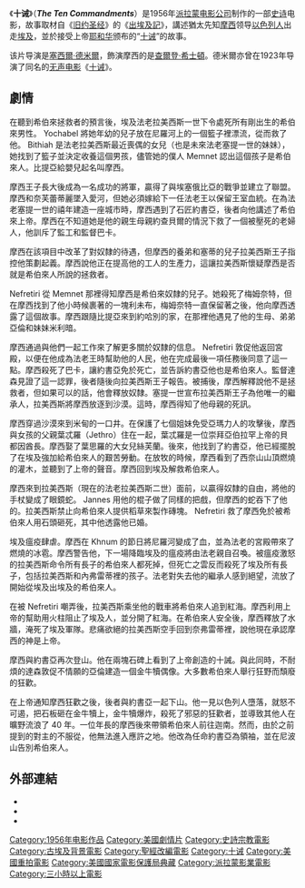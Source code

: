{{Rough translation}}
{{noteTA
|G1=Show
|1=zh-cn:塞西尔·德米尔; zh-hant:塞西爾·德米爾; zh-tw:西席·地密爾;
|2=zh-cn:德米尔; zh-hant:德米爾; zh-tw:地密爾;
}}
{{Infobox film
  | name          = 十誡
| original_name = The Ten Commandments
  | image          = 10Command56.jpg
  | caption        = 1956年原戲院海報
  | director       = [[塞西爾·德米爾|塞西爾·德米爾]]
  | producer       = 塞西爾·德米爾
  | writer         = [[J.H._Ingraham|J.H. Ingraham]] (novel ''Pillar of Fire'')<br>A.E. Southon (novel ''On Eagle's Wings'')<br>[[Dorothy_Clarke_Wilson|Dorothy Clarke Wilson]] (novel ''Prince of Egypt'')<br>[[Aeneas_MacKenzie|Aeneas MacKenzie]]<br>[[Jesse_Lasky_Jr.|Jesse Lasky Jr.]]<br>[[Jack_Gariss|Jack Gariss]]<br>[[Fredric_M._Frank|Fredric M. Frank]]
  | starring       = [[查爾登·希士頓|查爾登·希士頓]]<br>[[尤·伯連納|尤·伯連納]]<br>[[安妮·巴克斯特|安妮·巴克斯特]]<br>[[黛布拉·佩吉特|黛布拉·佩吉特]]
  | music          = [[埃爾默·伯恩斯坦|埃爾默·伯恩斯坦]]
  | cinematography = [[Loyal_Griggs|Loyal Griggs]], ASC
  | editing        = [[Anne_Bauchens|Anne Bauchens]]
  | narrator       = 塞西爾·德米爾
  | distributor    = [[派拉蒙电影公司|派拉蒙电影公司]]
  | released       = {{start date|1956|10|5}}
  | runtime        = 220分鐘
  | country        = [[美國電影|美國]]
  | language       = [[英語|英語]]
  | budget         = $1千3百萬[[美元|美元]]
  | gross          = $65,000,000<small>（只美國）</small>
  }}
《'''十诫'''》（'''''The Ten Commandments'''''）是1956年[[派拉蒙电影公司|派拉蒙电影公司]]制作的一部[[史诗|史诗]]电影，故事取材自《[[旧约圣经|旧约圣经]]》的《[[出埃及記|出埃及記]]》，講述猶太先知[[摩西|摩西]]领导[[以色列人|以色列人]]出走[[埃及|埃及]]，並於接受上帝[[耶和华|耶和华]]颁布的“[[十诫|十诫]]”的故事。

该片导演是[[塞西爾·德米爾|塞西爾·德米爾]]，飾演摩西的是[[查爾登·希士頓|查爾登·希士頓]]。德米爾亦曾在1923年导演了同名的[[无声电影|无声电影]]《[[十诫_(1923年电影)|十诫]]》。

== 劇情 ==

在聽到希伯來拯救者的預言後，埃及法老拉美西斯一世下令處死所有剛出生的希伯來男性。 Yochabel 將她年幼的兒子放在尼羅河上的一個籃子裡漂流，從而救了他。 Bithiah 是法老拉美西斯最近喪偶的女兒（也是未來法老塞提一世的妹妹），她找到了籃子並決定收養這個男孩，儘管她的僕人 Memnet 認出這個孩子是希伯來人。比提亞給嬰兒起名叫摩西。

摩西王子長大後成為一名成功的將軍，贏得了與埃塞俄比亞的戰爭並建立了聯盟。摩西和奈芙蕾蒂麗墜入愛河，但她必須嫁給下一任法老王以保留王室血統。在為法老塞提一世的禧年建造一座城市時，摩西遇到了石匠約書亞，後者向他講述了希伯來上帝。摩西在不知道她是他的親生母親約查貝爾的情況下救了一個被壓死的老婦人，他訓斥了監工和監督巴卡。

摩西在該項目中改革了對奴隸的待遇，但摩西的養弟和塞蒂的兒子拉美西斯王子指控他策劃起義。摩西說他正在提高他的工人的生產力，這讓拉美西斯懷疑摩西是否就是希伯來人所說的拯救者。

Nefretiri 從 Memnet 那裡得知摩西是希伯來奴隸的兒子。她殺死了梅姆奈特，但在摩西找到了他小時候裹著的一塊利未布，梅姆奈特一直保留著之後，他向摩西透露了這個故事。摩西跟隨比提亞來到約哈別的家，在那裡他遇見了他的生母、弟弟亞倫和妹妹米利暗。

摩西通過與他們一起工作來了解更多關於奴隸的信息。 Nefretiri 敦促他返回宮殿，以便在他成為法老王時幫助他的人民，他在完成最後一項任務後同意了這一點。摩西殺死了巴卡，讓約書亞免於死亡，並告訴約書亞他也是希伯來人。監督達森見證了這一認罪，後者隨後向拉美西斯王子報告。被捕後，摩西解釋說他不是拯救者，但如果可以的話，他會釋放奴隸。塞提一世宣布拉美西斯王子為他唯一的繼承人，拉美西斯將摩西放逐到沙漠。這時，摩西得知了他母親的死訊。

摩西穿過沙漠來到米甸的一口井。在保護了七個姐妹免受亞瑪力人的攻擊後，摩西與女孩的父親葉忒羅（Jethro）住在一起，葉忒羅是一位崇拜亞伯拉罕上帝的貝都因酋長。摩西娶了葉思羅的大女兒絲芙蘭。後來，他找到了約書亞，他已經擺脫了在埃及強加給希伯來人的艱苦勞動。在放牧的時候，摩西看到了西奈山山頂燃燒的灌木，並聽到了上帝的聲音。摩西回到埃及解救希伯來人。

摩西來到拉美西斯（現在的法老拉美西斯二世）面前，以贏得奴隸的自由，將他的手杖變成了眼鏡蛇。 Jannes 用他的棍子做了同樣的把戲，但摩西的蛇吞下了他的。拉美西斯禁止向希伯來人提供稻草來製作磚塊。 Nefretiri 救了摩西免於被希伯來人用石頭砸死，其中他透露他已婚。

埃及瘟疫肆虐。摩西在 Khnum 的節日將尼羅河變成了血，並為法老的宮殿帶來了燃燒的冰雹。摩西警告他，下一場降臨埃及的瘟疫將由法老親自召喚。被瘟疫激怒的拉美西斯命令所有長子的希伯來人都死掉，但死亡之雲反而殺死了埃及所有長子，包括拉美西斯和內弗雷蒂裡的孩子。法老對失去他的繼承人感到絕望，流放了開始從埃及出埃及的希伯來人。

在被 Nefretiri 嘲弄後，拉美西斯乘坐他的戰車將希伯來人追到紅海。摩西利用上帝的幫助用火柱阻止了埃及人，並分開了紅海。在希伯來人安全後，摩西釋放了水牆，淹死了埃及軍隊。悲痛欲絕的拉美西斯空手回到奈弗雷蒂裡，說他現在承認摩西的神是上帝。

摩西與約書亞再次登山。他在兩塊石碑上看到了上帝創造的十誡。與此同時，不耐煩的達森敦促不情願的亞倫建造一個金牛犢偶像。大多數希伯來人舉行狂野而頹廢的狂歡。

在上帝通知摩西狂歡之後，後者與約書亞一起下山。他一見以色列人墮落，就怒不可遏，把石板砸在金牛犢上，金牛犢爆炸，殺死了邪惡的狂歡者，並導致其他人在曠野流浪了 40 年。一位年長的摩西後來帶領希伯來人前往迦南。然而，由於之前提到的對主的不服從，他無法進入應許之地。他改為任命約書亞為領袖，並在尼波山告別希伯來人。

==外部連結==
{{Commons category|The Ten Commandments (film)}}
* {{imdb title|0049833|title=十誡}}
* {{tcmdb title|92507|title=十誡}}
* {{Amg movie|49007|title=十誡}}

{{DEFAULTSORT:Ten Commandments (1956), The}}

[[Category:1956年电影作品|Category:1956年电影作品]]
[[Category:美國劇情片|Category:美國劇情片]]
[[Category:史詩宗教電影|Category:史詩宗教電影]]
[[Category:古埃及背景電影|Category:古埃及背景電影]]
[[Category:聖經改編電影|Category:聖經改編電影]]
[[Category:十诫|Category:十诫]]
[[Category:美國重拍電影|Category:美國重拍電影]]
[[Category:美國國家電影保護局典藏|Category:美國國家電影保護局典藏]]
[[Category:派拉蒙影業電影|Category:派拉蒙影業電影]]
[[Category:三小時以上電影|Category:三小時以上電影]]
